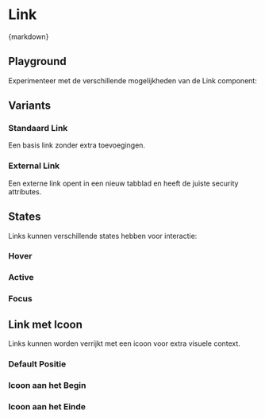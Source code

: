 
<Meta of={LinkStories} />

# Link

<CitationDocumentation
  component="Utrecht Link"
  url="https://nl-design-system.github.io/utrecht/storybook-css/index.html?path=/docs/css-link--docs"
/>

<Markdown>{markdown}</Markdown>

## Playground

Experimenteer met de verschillende mogelijkheden van de Link component:

<Canvas of={LinkStories.Playground} />
<Controls of={LinkStories.Playground} />

## Variants

### Standaard Link

Een basis link zonder extra toevoegingen.

<Canvas of={LinkStories.Playground} />

### External Link

Een externe link opent in een nieuw tabblad en heeft de juiste security attributes.

<Canvas of={LinkStories.External} />

## States

Links kunnen verschillende states hebben voor interactie:

### Hover

<Canvas of={LinkStories.Hover} />

### Active

<Canvas of={LinkStories.Active} />

### Focus

<Canvas of={LinkStories.Focus} />

## Link met Icoon

Links kunnen worden verrijkt met een icoon voor extra visuele context.

### Default Positie

<Canvas of={LinkStories.LinkWithIcon} />

### Icoon aan het Begin

<Canvas of={LinkStories.LinkWithIconStart} />

### Icoon aan het Einde

<Canvas of={LinkStories.LinkWithIconEnd} />

